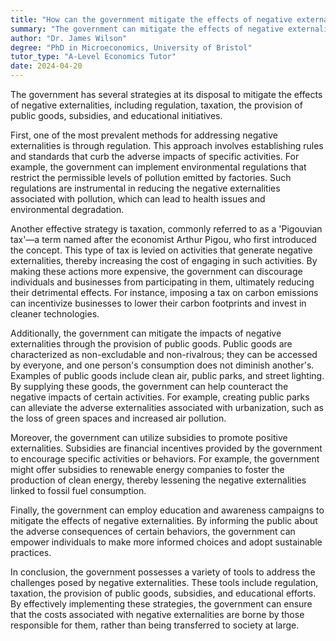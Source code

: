 ```yaml
---
title: "How can the government mitigate the effects of negative externalities?"
summary: "The government can mitigate the effects of negative externalities through regulation, taxation, and the provision of public goods."
author: "Dr. James Wilson"
degree: "PhD in Microeconomics, University of Bristol"
tutor_type: "A-Level Economics Tutor"
date: 2024-04-20
---
```


The government has several strategies at its disposal to mitigate the effects of negative externalities, including regulation, taxation, the provision of public goods, subsidies, and educational initiatives.

First, one of the most prevalent methods for addressing negative externalities is through regulation. This approach involves establishing rules and standards that curb the adverse impacts of specific activities. For example, the government can implement environmental regulations that restrict the permissible levels of pollution emitted by factories. Such regulations are instrumental in reducing the negative externalities associated with pollution, which can lead to health issues and environmental degradation.

Another effective strategy is taxation, commonly referred to as a 'Pigouvian tax'—a term named after the economist Arthur Pigou, who first introduced the concept. This type of tax is levied on activities that generate negative externalities, thereby increasing the cost of engaging in such activities. By making these actions more expensive, the government can discourage individuals and businesses from participating in them, ultimately reducing their detrimental effects. For instance, imposing a tax on carbon emissions can incentivize businesses to lower their carbon footprints and invest in cleaner technologies.

Additionally, the government can mitigate the impacts of negative externalities through the provision of public goods. Public goods are characterized as non-excludable and non-rivalrous; they can be accessed by everyone, and one person's consumption does not diminish another's. Examples of public goods include clean air, public parks, and street lighting. By supplying these goods, the government can help counteract the negative impacts of certain activities. For example, creating public parks can alleviate the adverse externalities associated with urbanization, such as the loss of green spaces and increased air pollution.

Moreover, the government can utilize subsidies to promote positive externalities. Subsidies are financial incentives provided by the government to encourage specific activities or behaviors. For example, the government might offer subsidies to renewable energy companies to foster the production of clean energy, thereby lessening the negative externalities linked to fossil fuel consumption.

Finally, the government can employ education and awareness campaigns to mitigate the effects of negative externalities. By informing the public about the adverse consequences of certain behaviors, the government can empower individuals to make more informed choices and adopt sustainable practices.

In conclusion, the government possesses a variety of tools to address the challenges posed by negative externalities. These tools include regulation, taxation, the provision of public goods, subsidies, and educational efforts. By effectively implementing these strategies, the government can ensure that the costs associated with negative externalities are borne by those responsible for them, rather than being transferred to society at large.
    